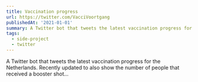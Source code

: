 ```yaml
---
title: Vaccination progress
url: https://twitter.com/VacciVoortgang
publishedAt: '2021-01-01'
summary: A Twitter bot that tweets the latest vaccination progress for the Netherlands. Recently updated to also show the number of people that received a booster shot.
tags: 
  - side-project
  - twitter
---
```


A Twitter bot that tweets the latest vaccination progress for the Netherlands. Recently updated to also show the number of people that received a booster shot...
